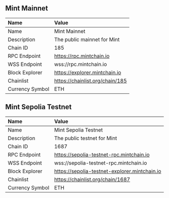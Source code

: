 ## Mint Mainnet

| Name            | Value                       |
| :-------------- | :-------------------------- |
| Name            | Mint Mainnet                |
| Description     | The public mainnet for Mint |
| Chain ID        | 185                         |
| RPC Endpoint    | https://rpc.mintchain.io    |
| WSS Endpoint    | wss://rpc.mintchain.io      |
| Block Explorer  | https://explorer.mintchain.io |
| Chainlist       | https://chainlist.org/chain/185 |
| Currency Symbol | ETH                         |

## Mint Sepolia Testnet

| Name            | Value                                         |
| :-------------- | :-------------------------------------------- |
| Name            | Mint Sepolia Testnet                          |
| Description     | The public testnet for Mint                   |
| Chain ID        | 1687                                          |
| RPC Endpoint    | https://sepolia-testnet-rpc.mintchain.io      |
| WSS Endpoint    | wss://sepolia-testnet-rpc.mintchain.io        |
| Block Explorer  | https://sepolia-testnet-explorer.mintchain.io |
| Chainlist       | https://chainlist.org/chain/1687              |
| Currency Symbol | ETH                                           |